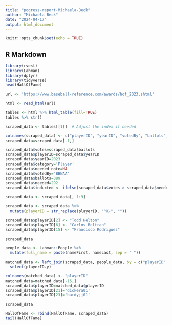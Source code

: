 ```yaml
---
title: "pogress-report-Michaela-Beck"
author: "Michaela Beck"
date: "2024-04-17"
output: html_document
---
```


```r
knitr::opts_chunk$set(echo = TRUE)
```

## R Markdown

```r
library(rvest)
library(Lahman)
library(dplyr)
library(tidyverse)
head(HallOfFame)

url <- 'https://www.baseball-reference.com/awards/hof_2023.shtml'

html <- read_html(url)

tables <- html %>% html_table(fill=TRUE)
tables %>% str()

scraped_data <- tables[[1]]  # Adjust the index if needed

colnames(scraped_data) <- c("playerID", "yearID", "votedBy", "ballots", "needed", "votes", "inducted", "category", "needed_note")
scraped_data=scraped_data[-1,]

scraped_data$votes=scraped_data$ballots
scraped_data$playerID=scraped_data$yearID
scraped_data$yearID=2023
scraped_data$category='Player'
scraped_data$needed_note=NA
scraped_data$votedBy='BBWAA'
scraped_data$ballots=389
scraped_data$needed=292
scraped_data$inducted <- ifelse(scraped_data$votes > scraped_data$needed, "Y", "N")

scraped_data <- scraped_data[, 1:9]

scraped_data <- scraped_data %>%
  mutate(playerID = str_replace(playerID, "^X-", ""))

scraped_data$playerID[2] <- "Todd Helton"
scraped_data$playerID[6] <- "Carlos Beltran"
scraped_data$playerID[15] <- "Francisco Rodriguez"

scraped_data

people_data <- Lahman::People %>%
  mutate(full_name = paste(nameFirst, nameLast, sep = " "))

matched_data <- left_join(scraped_data, people_data, by = c("playerID" = "full_name")) %>%
  select(playerID.y)  

colnames(matched_data) <- "playerID"
matched_data=matched_data[-15,]
scraped_data$playerID=matched_data$playerID
scraped_data$playerID[21]='dickera01'
scraped_data$playerID[23]='hardyjj01'

scraped_data

HallOfFame <- rbind(HallOfFame, scraped_data)
tail(HallOfFame)


```






